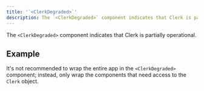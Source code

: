```yaml
---
title: '`<ClerkDegraded>`'
description: The `<ClerkDegraded>` component indicates that Clerk is partially operational.
---
```


The `<ClerkDegraded>` component indicates that Clerk is partially operational.

## Example

It's not recommended to wrap the entire app in the `<ClerkDegraded>` component; instead, only wrap the components that need access to the `Clerk` object.

<Include src="_partials/control-components-with-clerkfailed-clerkdegraded" />
